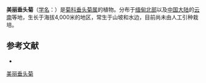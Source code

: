 {{Speciesbox
| name = 美丽垂头菊
| status = 
| status_system = 
| image =
| genus = Cremanthodium
| species = pulchrum
| authority = R. Good
}}

'''美丽垂头菊'''（[[学名|学名]]：{{lang|la|''Cremanthodium pulchrum''}}）是[[菊科|菊科]][[垂头菊属|垂头菊属]]的植物。分布于[[缅甸北部|缅甸北部]]以及[[中国大陆|中国大陆]]的[[云南|云南]]等地，生长于海拔4,000米的地区，常生于山坡和水边，目前尚未由人工引种栽培。

== 参考文献 ==
<div class="references-small">
* {{cite web| url =http://www.bioinfo.cn/db05/KmzwSpecies.php?action=view&id=4586| title =美丽垂头菊| work =《中国高等植物数据库全库》| publisher =中国科学院微生物研究所| author =昆明植物研究所| accessdate =2009-02-25| deadurl =yes| archiveurl =https://web.archive.org/web/20160305032622/http://www.bioinfo.cn/db05/KmzwSpecies.php?action=view&id=4586| archivedate =2016-03-05}}
</div>
{{Taxonbar|from=Q15231334}}

[[Category:垂头菊属|美丽垂头菊]]


{{植物小作品}}